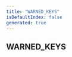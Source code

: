 ```yaml
---
title: "WARNED_KEYS"
isDefaultIndex: false
generated: true
---
```



<!-- This file was generated from the CommandKit source. Do not modify. Instead, re-run the "docgen" script -->


## WARNED_KEYS

<GenerationInfo sourceFile="packages/commandkit/src/utils/warn-unstable.ts" sourceLine="1" packageName="commandkit" />



